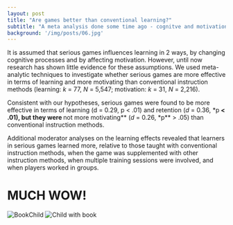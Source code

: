 ```yaml
---
layout: post
title: "Are games better than conventional learning?"
subtitle: "A meta analysis done some time ago - cognitve and motivational effects"
background: '/img/posts/06.jpg'
---
```


It is assumed that serious games influences learning in 2 ways, by changing cognitive processes and by affecting motivation. However, until now research has shown little evidence for these assumptions. We used meta-analytic techniques to investigate whether serious games are more effective in terms of learning and more motivating than conventional instruction methods (learning: *k* = 77, *N* = 5,547; motivation: *k* = 31, *N* = 2,216).

Consistent with our hypotheses, serious games were found to be more effective in terms of learning (d = 0.29, p < .01) and retention (*d* = 0.36, *p** < .01), but they were **not more motivating** (*d* = 0.26, *p** > .05) than conventional instruction methods.

Additional moderator analyses on the learning effects revealed that learners in serious games learned more, relative to those taught with conventional instruction methods, when the game was supplemented with other instruction methods, when multiple training sessions were involved, and when players worked in groups.

# MUCH WOW!
<img class="img-fluid" src="https://source.unsplash.com/qDY9ahp0Mto/800x450" alt="BookChild">
![Child with book](/assets/images/bookchild.jpg)